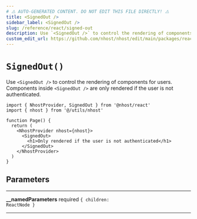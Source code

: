 ```yaml
---
# ⚠️ AUTO-GENERATED CONTENT. DO NOT EDIT THIS FILE DIRECTLY! ⚠️
title: <SignedOut />
sidebar_label: <SignedOut />
slug: /reference/react/signed-out
description: Use `<SignedOut />` to control the rendering of components for users. Components inside `<SignedOut />` are only rendered if the user is not authenticated.
custom_edit_url: https://github.com/nhost/nhost/edit/main/packages/react/src/components/SignedOut.tsx#L28
---
```


# `SignedOut()`

Use `<SignedOut />` to control the rendering of components for users. Components inside `<SignedOut />` are only rendered if the user is not authenticated.

```tsx
import { NhostProvider, SignedOut } from '@nhost/react'
import { nhost } from '@/utils/nhost'

function Page() {
  return (
    <NhostProvider nhost={nhost}>
      <SignedOut>
        <h1>Only rendered if the user is not authenticated</h1>
      </SignedOut>
    </NhostProvider>
  )
}
```

## Parameters

---

**<span className="parameter-name">\_\_namedParameters</span>** <span className="optional-status">required</span> <code>{ children: ReactNode }</code>

---

